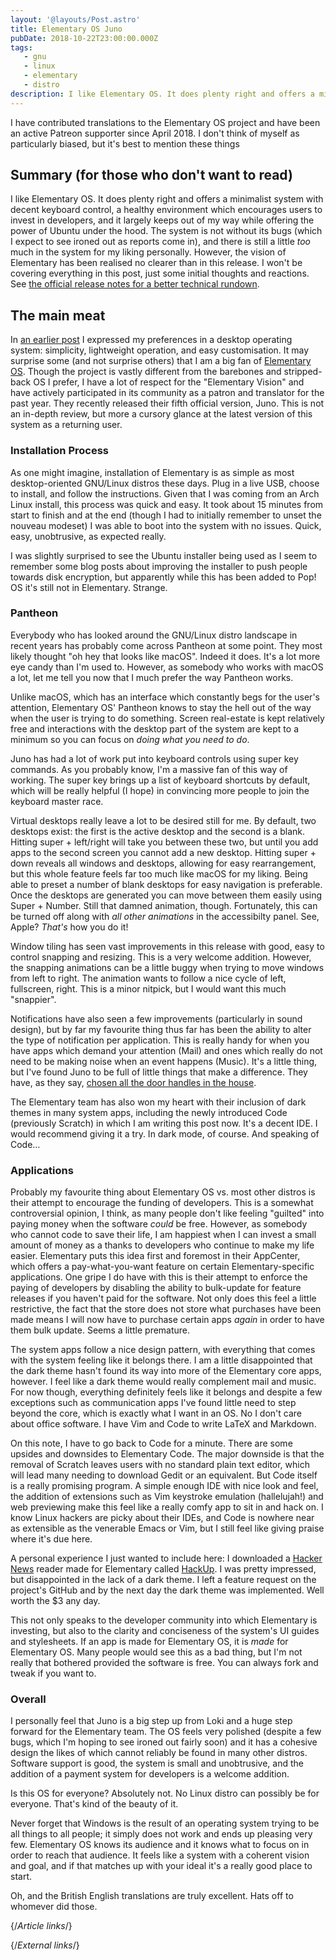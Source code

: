 ```yaml
---
layout: '@layouts/Post.astro'
title: Elementary OS Juno
pubDate: 2018-10-22T23:00:00.000Z
tags: 
   - gnu
   - linux
   - elementary
   - distro
description: I like Elementary OS. It does plenty right and offers a minimalist system with decent keyboard control, a healthy environment which encourages users to invest in developers, and it largely keeps out of my way while offering the power of Ubuntu under the hood.
---
```



<Callout type="note">
I have contributed translations to the Elementary OS project and have been an active Patreon supporter since April 2018. I don't think of myself as particularly biased, but it's best to mention these things
</Callout>

## Summary (for those who don't want to read)

I like Elementary OS. It does plenty right and offers a minimalist system with decent keyboard control, a healthy environment which encourages users to invest in developers, and it largely keeps out of my way while offering the power of Ubuntu under the hood. The system is not without its bugs (which I expect to see ironed out as reports come in), and there is still a little _too_ much in the system for my liking personally. However, the vision of Elementary has been realised no clearer than in this release. I won't be covering everything in this post, just some initial thoughts and reactions. See [the official release notes for a better technical rundown][release-notes].

## The main meat

In [an earlier post][thermy] I expressed my preferences in a desktop operating system: simplicity, lightweight operation, and easy customisation. It may surprise some (and not surprise others) that I am a big fan of [Elementary OS][elementary]. Though the project is vastly different from the barebones and stripped-back OS I prefer, I have a lot of respect for the "Elementary Vision" and have actively participated in its community as a patron and translator for the past year. They recently released their fifth official version, Juno. This is not an in-depth review, but more a cursory glance at the latest version of this system as a returning user.

### Installation Process

As one might imagine, installation of Elementary is as simple as most desktop-oriented GNU/Linux distros these days. Plug in a live USB, choose to install, and follow the instructions. Given that I was coming from an Arch Linux install, this process was quick and easy. It took about 15 minutes from start to finish and at the end (though I had to initially remember to unset the nouveau modeset) I was able to boot into the system with no issues. Quick, easy, unobtrusive, as expected really.

I was slightly surprised to see the Ubuntu installer being used as I seem to remember some blog posts about improving the installer to push people towards disk encryption, but apparently while this has been added to Pop! OS it's still not in Elementary. Strange.

### Pantheon

Everybody who has looked around the GNU/Linux distro landscape in recent years has probably come across Pantheon at some point. They most likely thought "oh hey that looks like macOS". Indeed it does. It's a lot more eye candy than I'm used to. However, as somebody who works with macOS a lot, let me tell you now that I much prefer the way Pantheon works.

Unlike macOS, which has an interface which constantly begs for the user's attention, Elementary OS' Pantheon knows to stay the hell out of the way when the user is trying to do something. Screen real-estate is kept relatively free and interactions with the desktop part of the system are kept to a minimum so you can focus on _doing what you need to do_.

Juno has had a lot of work put into keyboard controls using super key commands. As you probably know, I'm a massive fan of this way of working. The super key brings up a list of keyboard shortcuts by default, which will be really helpful (I hope) in convincing more people to join the keyboard master race.

Virtual desktops really leave a lot to be desired still for me. By default, two desktops exist: the first is the active desktop and the second is a blank. Hitting super + left/right will take you between these two, but until you add apps to the second screen you cannot add a new desktop. Hitting super + down reveals all windows and desktops, allowing for easy rearrangement, but this whole feature feels far too much like macOS for my liking. Being able to preset a number of blank desktops for easy navigation is preferable. Once the desktops are generated you can move between them easily using Super + Number. Still that damned animation, though. Fortunately, this can be turned off along with _all other animations_ in the accessibilty panel. See, Apple? _That's_ how you do it!

Window tiling has seen vast improvements in this release with good, easy to control snapping and resizing. This is a very welcome addition. However, the snapping animations can be a little buggy when trying to move windows from left to right. The animation wants to follow a nice cycle of left, fullscreen, right. This is a minor nitpick, but I would want this much "snappier".

Notifications have also seen a few improvements (particularly in sound design), but by far my favourite thing thus far has been the ability to alter the type of notification per application. This is really handy for when you have apps which demand your attention (Mail) and ones which really do not need to be making noise when an event happens (Music). It's a little thing, but I've found Juno to be full of little things that make a difference. They have, as they say, [chosen all the door handles in the house][architect-handles].

The Elementary team has also won my heart with their inclusion of dark themes in many system apps, including the newly introduced Code (previously Scratch) in which I am writing this post now. It's a decent IDE. I would recommend giving it a try. In dark mode, of course. And speaking of Code…

### Applications

Probably my favourite thing about Elementary OS vs. most other distros is their attempt to encourage the funding of developers. This is a somewhat controversial opinion, I think, as many people don't like feeling "guilted" into paying money when the software _could_ be free. However, as somebody who cannot code to save their life, I am happiest when I can invest a small amount of money as a thanks to developers who continue to make my life easier. Elementary puts this idea first and foremost in their AppCenter, which offers a pay-what-you-want feature on certain Elementary-specific applications. One gripe I do have with this is their attempt to enforce the paying of developers by disabling the ability to bulk-update for feature releases if you haven't paid for the software. Not only does this feel a little restrictive, the fact that the store does not store what purchases have been made means I will now have to purchase certain apps _again_ in order to have them bulk update. Seems a little premature.

The system apps follow a nice design pattern, with everything that comes with the system feeling like it belongs there. I am a little disappointed that the dark theme hasn't found its way into more of the Elementary core apps, however. I feel like a dark theme would really complement mail and music. For now though, everything definitely feels like it belongs and despite a few exceptions such as communication apps I've found little need to step beyond the core, which is exactly what I want in an OS. No I don't care about office software. I have Vim and Code to write LaTeX and Markdown.

On this note, I have to go back to Code for a minute. There are some upsides and downsides to Elementary Code. The major downside is that the removal of Scratch leaves users with no standard plain text editor, which will lead many needing to download Gedit or an equivalent. But Code itself is a really promising program. A simple enough IDE with nice look and feel, the addition of extensions such as Vim keystroke emulation (hallelujah!) and web previewing make this feel like a really comfy app to sit in and hack on. I know Linux hackers are picky about their IDEs, and Code is nowhere near as extensible as the venerable Emacs or Vim, but I still feel like giving praise where it's due here.

A personal experience I just wanted to include here: I downloaded a [Hacker News][hacker-news] reader made for Elementary called [HackUp][hackup]. I was pretty impressed, but disappointed in the lack of a dark theme. I left a feature request on the project's GitHub and by the next day the dark theme was implemented. Well worth the $3 any day.

This not only speaks to the developer community into which Elementary is investing, but also to the clarity and conciseness of the system's UI guides and stylesheets. If an app is made for Elementary OS, it is _made_ for Elementary OS. Many people would see this as a bad thing, but I'm not really that bothered provided the software is free. You can always fork and tweak if you want to.

### Overall

I personally feel that Juno is a big step up from Loki and a huge step forward for the Elementary team. The OS feels very polished (despite a few bugs, which I'm hoping to see ironed out fairly soon) and it has a cohesive design the likes of which cannot reliably be found in many other distros. Software support is good, the system is small and unobtrusive, and the addition of a payment system for developers is a welcome addition.

Is this OS for everyone? Absolutely not. No Linux distro can possibly be for everyone. That's kind of the beauty of it.

Never forget that Windows is the result of an operating system trying to be all things to all people; it simply does not work and ends up pleasing very few. Elementary OS knows its audience and it knows what to focus on in order to reach that audience. It feels like a system with a coherent vision and goal, and if that matches up with your ideal it's a really good place to start.

Oh, and the British English translations are truly excellent. Hats off to whomever did those.

{/*Article links*/}

[thermy]: ../2018/thermy

{/*External links*/}

[architect-handles]: https://eu.usatoday.com/story/life/2015/07/12/designer-real-estate-home-decoration/30047291/
[elementary]: https://elementary.io
[hacker-news]: https://news.ycombinator.com
[hackup]: https://github.com/mdh34/hackup
[release-notes]: https://medium.com/elementaryos/elementary-os-5-juno-is-here-471dfdedc7b3
